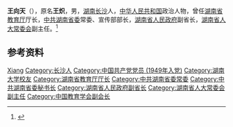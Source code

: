 {{Otheruses|other=名为王熾的其他人物|王熾}}

'''王向天'''（{{bd|1930年|2月1日|1992年|3月20日}}），原名'''王炽'''，男，[[湖南|湖南]][[长沙|长沙]]人，[[中华人民共和国|中华人民共和国]]政治人物，曾任[[湖南省教育厅|湖南省教育厅]]厅长，[[中共湖南省委|中共湖南省委]]常委、宣传部部长，[[湖南省人民政府|湖南省人民政府]]副省长，[[湖南省人大常委会|湖南省人大常委会]]副主任。<ref>{{Cite book|title=湖南大辞典|author=禹舜主编; 朱益民, 姚洪波, 易延绶等副主编|publisher=新华出版社|year=1995|isbn=|location=北京|pages=}}</ref>

== 参考资料 ==
{{reflist}}

{{中华人民共和国官员小作品}}
{{Navboxes
| title  = 王向天在[[中国教育学会|中国教育学会]]的职务
| list1  =
{{中国教育学会第四届理事会}}
}}

{{Authority control}}
{{DEFAULTSORT:Wang王}}
[[Category:王姓|Xiang]]
[[Category:长沙人|Category:长沙人]]
[[Category:中国共产党党员_(1949年入党)|Category:中国共产党党员 (1949年入党)]]
[[Category:湖南大学校友|Category:湖南大学校友]]
[[Category:湖南省教育厅厅长|Category:湖南省教育厅厅长]]
[[Category:中共湖南省委常委|Category:中共湖南省委常委]]
[[Category:中共湖南省委秘书长|Category:中共湖南省委秘书长]]
[[Category:湖南省人民政府副省长|Category:湖南省人民政府副省长]]
[[Category:湖南省人大常委会副主任|Category:湖南省人大常委会副主任]]
[[Category:中国教育学会副会长|Category:中国教育学会副会长]]